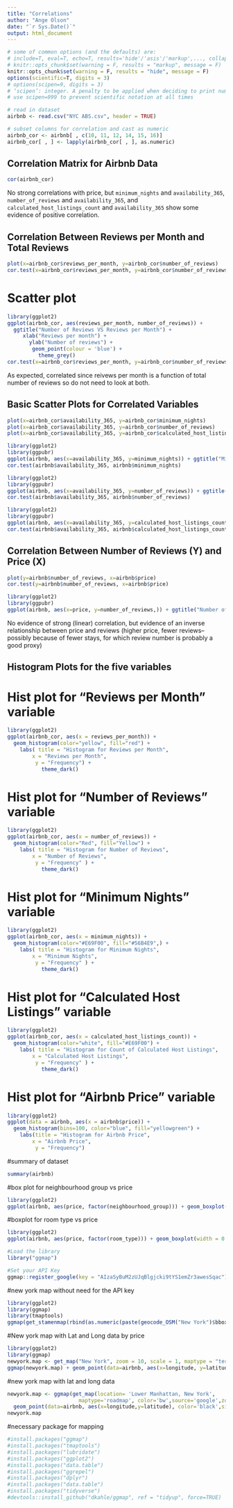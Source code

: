 ```yaml
---
title: "Correlations"
author: "Ange Olson"
date: "`r Sys.Date()`"
output: html_document
---
```


```r
# some of common options (and the defaults) are: 
# include=T, eval=T, echo=T, results='hide'/'asis'/'markup',..., collapse=F, warning=T, message=T, error=T, cache=T, fig.width=6, fig.height=4, fig.dim=c(6,4) #inches, fig.align='left'/'center','right', 
# knitr::opts_chunk$set(warning = F, results = "markup", message = F)
knitr::opts_chunk$set(warning = F, results = "hide", message = F)
options(scientific=T, digits = 3) 
# options(scipen=9, digits = 3) 
# ‘scipen’: integer. A penalty to be applied when deciding to print numeric values in fixed or exponential notation.  Positive values bias towards fixed and negative towards scientific notation: fixed notation will be preferred unless it is more than ‘scipen’ digits wider.
# use scipen=999 to prevent scientific notation at all times
```


```r
# read in dataset
airbnb <- read.csv("NYC ABS.csv", header = TRUE)

# subset columns for correlation and cast as numeric
airbnb_cor <- airbnb[ , c(10, 11, 12, 14, 15, 16)]
airbnb_cor[ , ] <- lapply(airbnb_cor[ , ], as.numeric)
```

## Correlation Matrix for Airbnb Data
```r
cor(airbnb_cor)
```  

No strong correlations with price, but `minimum_nights` and `availability_365`, `number_of_reviews` and `availability_365`, and `calculated_host_listings_count` and `availability_365` show some evidence of positive correlation. 

## Correlation Between Reviews per Month and Total Reviews

```r
plot(x=airbnb_cor$reviews_per_month, y=airbnb_cor$number_of_reviews)
cor.test(x=airbnb_cor$reviews_per_month, y=airbnb_cor$number_of_reviews)
```

# Scatter plot
```r
library(ggplot2)
ggplot(airbnb_cor, aes(reviews_per_month, number_of_reviews)) + 
  ggtitle("Number of Reviews VS Reviews per Month") + 
     xlab("Reviews per month") + 
       ylab("Number of reviews") + 
        geom_point(colour = 'blue') + 
          theme_grey()
cor.test(x=airbnb_cor$reviews_per_month, y=airbnb_cor$number_of_reviews, method = "pearson")
```


As expected, correlated since reivews per month is a function of total number of reviews so do not need to look at both.


## Basic Scatter Plots for Correlated Variables

```r
plot(x=airbnb_cor$availability_365, y=airbnb_cor$minimum_nights)
plot(x=airbnb_cor$availability_365, y=airbnb_cor$number_of_reviews)
plot(x=airbnb_cor$availability_365, y=airbnb_cor$calculated_host_listings_count)
```

```r
library(ggplot2)
library(ggpubr)
ggplot(airbnb, aes(x=availability_365, y=minimum_nights)) + ggtitle("Minimum nights vs Availability Scatter plot") + xlab("Availability") + ylab("# Minimum nights") + geom_point(size = 1, shape = 18, color = "black") + ylim(0,400) + stat_cor(method = "pearson", label.x = 275) + geom_smooth(method = lm, se = FALSE, color = "yellow", size = 1.2) + theme_bw()
cor.test(airbnb$availability_365, airbnb$minimum_nights)
```

```r
library(ggplot2)
library(ggpubr)
ggplot(airbnb, aes(x=availability_365, y=number_of_reviews)) + ggtitle("Number of reviews vs Availability") + xlab("Availability") + ylab("# Reviews")  + geom_point(size = 1, shape = 18, color = "black") + ylim(0,800) + stat_cor(method = "pearson", label.x = 275) + geom_smooth(method = lm, se = FALSE, color = "yellow", size = 1.2) + theme_bw()
cor.test(airbnb$availability_365, airbnb$number_of_reviews)
```


```r
library(ggplot2)
library(ggpubr)
ggplot(airbnb, aes(x=availability_365, y=calculated_host_listings_count)) + ggtitle("# Host listings vs Availability") + xlab("Availability") + ylab("Host listings") + geom_point(size = 1, shape = 18, color = "black") + ylim(0,400) + stat_cor(method = "pearson", label.x = 275) + geom_smooth(method = lm, se = FALSE, color = "yellow", size = 1.2) + theme_bw()
cor.test(airbnb$availability_365, airbnb$calculated_host_listings_count)
```

## Correlation Between Number of Reviews (Y) and Price (X) 

```r
plot(y=airbnb$number_of_reviews, x=airbnb$price)
cor.test(y=airbnb$number_of_reviews, x=airbnb$price)
```

```r
library(ggplot2)
library(ggpubr)
ggplot(airbnb, aes(x=price, y=number_of_reviews,)) + ggtitle("Number of Reviews vs Price Scatter Plot") + xlab("Price ($)") + ylab("Number Of Reviews") + geom_point(size = 1, shape = 18, color = "black") + geom_smooth(method = lm, se = FALSE, color = "yellow", size = 1.2) + theme_bw() + stat_cor(method =  "pearson", label.x = 7500 )
```

No evidence of strong (linear) correlation, but evidence of an inverse relationship between price and reviews (higher price, fewer reviews--possibly because of fewer stays, for which review number is probably a good proxy)

## Histogram Plots for the five variables

# Hist plot for "Reviews per Month" variable

```r
library(ggplot2)
ggplot(airbnb_cor, aes(x = reviews_per_month)) + 
  geom_histogram(color="yellow", fill="red") + 
    labs( title = "Histogram for Reviews per Month", 
        x = "Reviews per Month", 
         y = "Frequency") +
           theme_dark()
```
# Hist plot for "Number of Reviews" variable

```r
library(ggplot2)
ggplot(airbnb_cor, aes(x = number_of_reviews)) + 
  geom_histogram(color="Red", fill="Yellow") + 
    labs( title = "Histogram for Number of Reviews", 
        x = "Number of Reviews", 
         y = "Frequency" ) +
           theme_dark()
```
# Hist plot for "Minimum Nights" variable

```r
library(ggplot2)
ggplot(airbnb_cor, aes(x = minimum_nights)) + 
  geom_histogram(color="#E69F00", fill="#56B4E9",) + 
    labs( title = "Histogram for Minimum Nights", 
        x = "Minimum Nights", 
         y = "Frequency" ) +
           theme_dark()
```
# Hist plot for "Calculated Host Listings" variable

```r
library(ggplot2)
ggplot(airbnb_cor, aes(x = calculated_host_listings_count)) + 
  geom_histogram(color="white", fill="#E69F00") + 
    labs( title = "Histogram for Count of Calculated Host Listings", 
        x = "Calculated Host Listings", 
         y = "Frequency" ) +
           theme_dark()
```

# Hist plot for "Airbnb Price" variable

```r
library(ggplot2)
ggplot(data = airbnb, aes(x = airbnb$price)) +  
  geom_histogram(bins=100, color="blue", fill="yellowgreen") + 
    labs(title = "Histogram for Airbnb Price", 
        x = "Airbnb Price", 
         y = "Frequency")
```


#summary of dataset
```r
summary(airbnb)
```
#box plot for neighbourhood group vs price
```r
library(ggplot2)
ggplot(airbnb, aes(price, factor(neighbourhood_group))) + geom_boxplot(width = 0.7, color = "black", fill = c("light green", "pink","light blue", "yellow", "red")) +labs(title = "Neighbourhood group vs Price Box plot", x = "Price", y = "Neighbourhood")

```
#boxplot for room type vs price
```r
library(ggplot2)
ggplot(airbnb, aes(price, factor(room_type))) + geom_boxplot(width = 0.7, color = "black", fill = c("light green", "yellow","light blue")) +labs(title = "Room type vs Price Box plot", x = "Price", y = "Room Type")
```


```r

#Load the library
library("ggmap")

#Set your API Key
ggmap::register_google(key = "AIzaSyBuM2zUJqBlgjcki9tYS1emZr3awesSqac")
```

#new york map without need for the API key
```r
library(ggplot2)
library(ggmap)
library(tmaptools)
ggmap(get_stamenmap(rbind(as.numeric(paste(geocode_OSM("New York")$bbox))), zoom = 11)) + geom_point(data = airbnb, alpha = .01, aes(x = longitude, y = latitude))
```

#New york map with Lat and Long data by price
```r
library(ggplot2)
library(ggmap)
newyork.map <- get_map("New York", zoom = 10, scale = 1, maptype = "terrain", color = "bw")
ggmap(newyork.map) + geom_point(data=airbnb, aes(x=longitude, y=latitude, color = price), size=0.2)
```

#new york map with lat and long data
```r
newyork.map <- ggmap(get_map(location= 'Lower Manhattan, New York', 
                       maptype='roadmap', color='bw',source='google',zoom=10)) + 
  geom_point(data=airbnb, aes(x=longitude,y=latitude), color='black',size=0.2)
newyork.map
```


#necessary package for mapping
```r
#install.packages("ggmap")
#install.packages("tmaptools")
#install.packages("lubridate")
#install.packages("ggplot2")
#install.packages("data.table")
#install.packages("ggrepel")
#install.packages("dplyr")
#install.packages("data.table")
#install.packages("tidyverse")
#devtools::install_github("dkahle/ggmap", ref = "tidyup", force=TRUE)

```


